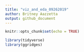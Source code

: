 ```yaml
---
title: "viz_and_eda_09262019"
author: Britney Aazzetta
output: github_document
---
```


```r
knitr::opts_chunk$set(echo = TRUE)

library(tidyverse)
library(ggridges)
```


